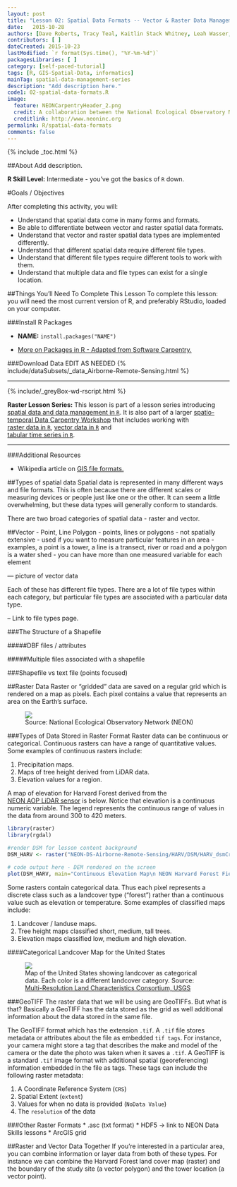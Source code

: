 ```yaml
---
layout: post
title: "Lesson 02: Spatial Data Formats -- Vector & Raster Data Management"
date:   2015-10-28
authors: [Dave Roberts, Tracy Teal, Kaitlin Stack Whitney, Leah Wasser, Megan A. Jones]
contributors: [ ]
dateCreated: 2015-10-23
lastModified: `r format(Sys.time(), "%Y-%m-%d")`
packagesLibraries: [ ]
category: [self-paced-tutorial] 
tags: [R, GIS-Spatial-Data, informatics]
mainTag: spatial-data-management-series
description: "Add description here."
code1: 02-spatial-data-formats.R
image:
  feature: NEONCarpentryHeader_2.png
  credit: A collaboration between the National Ecological Observatory Network (NEON) and Data Carpentry
  creditlink: http://www.neoninc.org
permalink: R/spatial-data-formats
comments: false
---
```


{% include _toc.html %}

##About
Add description.

**R Skill Level:** Intermediate - you've got the basics of `R` down.

<div id="objectives" markdown="1">

#Goals / Objectives

After completing this activity, you will:

* Understand that spatial data come in many forms and formats.
* Be able to differentiate between vector and raster spatial data formats.
* Understand that vector and raster spatial data types are implemented
differently. 
* Understand that different spatial data require different file types. 
* Understand that different file types require different tools to work with them.
* Understand that multiple data and file types can exist for a single location.


##Things You’ll Need To Complete This Lesson
To complete this lesson: you will need the most current version of R, and 
preferably RStudio, loaded on your computer.

###Install R Packages

* **NAME:** `install.packages("NAME")`

* [More on Packages in R - Adapted from Software Carpentry.]({{site.baseurl}}R/Packages-In-R/)

###Download Data
EDIT AS NEEDED
{% include/dataSubsets/_data_Airborne-Remote-Sensing.html %}

****

{% include/_greyBox-wd-rscript.html %}

**Raster Lesson Series:** This lesson is part of a lesson series introducing
[spatial data and data management in `R` ]({{ site.baseurl }}tutorial/URL).
It is also part of a larger 
[spatio-temporal Data Carpentry Workshop ]({{ site.baseurl }}workshops/spatio-temporal-workshop)
that includes working with  
[raster data in `R` ]({{ site.baseurl }}tutorial/spatial-raster-series),
[vector data in `R` ]({{ site.baseurl }}tutorial/spatial-vector-series)
and  
[tabular time series in `R` ]({{ site.baseurl }}tutorial/tabular-time-series).

****

###Additional Resources

* Wikipedia article on 
<a href="https://en.wikipedia.org/wiki/GIS_file_formats" target="_blank">
GIS file formats.</a>

</div>

##Types of spatial data
Spatial data is represented in many different ways and file formats. This is 
often because there are different scales or measuring devices or people just
like one or the other. It can seem a little overwhelming, but these data types
will generally conform to standards.

There are two broad categories of spatial data - raster and vector.

##Vector - Point, Line Polygon
- points, lines or polygons
- not spatially extensive
- used if you want to measure particular features in an area
- examples, a point is a tower, a line is a transect, river or road and a polygon is a water shed
- you can have more than one measured variable for each element

--- picture of vector data

Each of these has different file types. There are a lot of file types within each category, but particular file types are associated with a particular data type.

-- Link to file types page.

###The Structure of a Shapefile

#####DBF files / attributes

#####Multiple files associated with a  shapefile

###Shapefile vs text file (points focused)

##Raster Data
Raster or "gridded" data are saved on a regular grid which is rendered on a map
as pixels. Each pixel contains a value that represents an area on the Earth's 
surface.

<figure>
    <a href="{{site.baseurl}}/images/raster_timeseries/raster_concept.png">
    <img src="{{site.baseurl}}/images/raster_timeseries/raster_concept.png">
    </a>
    <figcaption> Source: National Ecological Observatory Network (NEON)
    </figcaption>
</figure>

###Types of Data Stored in Raster Format
Raster data can be continuous or categorical. Continuous rasters can have a 
range of quantitative values. Some examples of continuous rasters include:

1. Precipitation maps.
2. Maps of tree height derived from LiDAR data.
3. Elevation values for a region. 

A map of elevation for Harvard Forest derived from the  
<a href="http://www.neoninc.org/science-design/collection-methods/airborne-remote-sensing" target="_blank"> 
NEON AOP LiDAR sensor</a> 
is below. Notice that elevation is a continuous numeric variable. The legend
represents the continuous range of values in the data from around 300 to 420
meters.

```r

library(raster)
library(rgdal)

```


```r
#render DSM for lesson content background
DSM_HARV <- raster("NEON-DS-Airborne-Remote-Sensing/HARV/DSM/HARV_dsmCrop.tif")

# code output here - DEM rendered on the screen
plot(DSM_HARV, main="Continuous Elevation Map\n NEON Harvard Forest Field Site")

```

Some rasters contain categorical data. Thus each pixel represents a discrete
class such as a landcover type ("forest") rather than a continuous value such as
elevation or temperature. Some examples of classified maps include:

1. Landcover / landuse maps.
2. Tree height maps classified short, medium, tall trees.
3. Elevation maps classified low, medium and high elevation.

####Categorical Landcover Map for the United States 
<figure>
    <a href="http://neondataskills.org/images/spatialData/NLCD06_conus_lg.gif ">
    <img src="http://neondataskills.org/images/spatialData/NLCD06_conus_lg.gif">
    </a>
    <figcaption> Map of the United States showing landcover as categorical data.
    Each color is a different landcover category.  Source: 
    <a href="http://www.mrlc.gov/nlcd06_data.php" target="_blank">
    Multi-Resolution Land Characteristics Consortium, USGS</a> 
    </figcaption>
</figure>

###GeoTIFF
The raster data that we will be using are GeoTIFFs. But what is that? Basically 
a GeoTIFF has the data stored as the grid as well additional information about
the data stored in the same file.

The GeoTIFF format which has the extension `.tif`. A `.tif` file stores metadata
or attributes about the file as embedded `tif tags`. For instance, your camera
might store a tag that describes the make and model of the camera or the date 
the photo was taken when it saves a `.tif`. A GeoTIFF is a standard `.tif` image
format with additional spatial (georeferencing) information embedded in the file
as tags. These tags can include the following raster metadata:

1. A Coordinate Reference System (`CRS`)
2. Spatial Extent (`extent`)
3. Values for when no data is provided (`NoData Value`)
4. The `resolution` of the data

###Other Raster Formats
* .asc (txt format)
* HDF5 -> link to NEON Data Skills lessons
* ArcGIS grid

##Raster and Vector Data Together
If you're interested in a particular area, you can combine information or
layer data from both of these types. For instance we can combine the Harvard
Forest land cover map (raster) and the boundary of the study site (a vector
polygon) and the tower location (a vector point).
